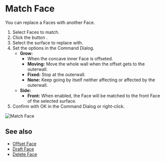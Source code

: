 
<Reference shortcut="" command="Match Face" button="Right of Command Bar" />

# Match Face

You can replace a Faces with another Face.

1. Select Faces to match.
2. Click the button <ButtonIcon type="button-match-face" />.
3. Select the surface to replace with.
4. Set the options in the Command Dialog.
    - **Grow:**
        - When the concave inner Face is offseted.
        - **Moving:** Move the whole wall when the offset gets to the outerwall.
        - **Fixed:** Stop at the outerwall.
        - **None:** Keep going by itself neither affecting or affected by the outerwall.
    - **Side:** 
        - **Front:** When enabled, the Face will be matched to the front Face of the selected surface.
5. Confirm with OK in the Command Dialog or right-click.

![Match Face](/img/match-face.gif)

## See also
- [Offset Face](./offset-face)
- [Draft Face](./draft-face)
- [Delete Face](./delete-face)